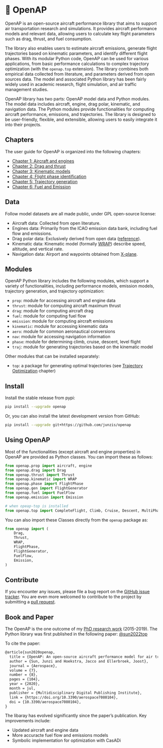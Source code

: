 # 🚀 OpenAP


OpenAP is an open-source aircraft performance library that aims to support air transportation research and simulations. It provides aircraft performance models and relevant data, allowing users to calculate key flight parameters such as drag, thrust, and fuel consumption. 

The library also enables users to estimate aircraft emissions, generate flight trajectories based on kinematic parameters, and identify different flight phases. With its modular Python code, OpenAP can be used for various applications, from basic performance calculations to complex trajectory optimization (with the `openap.top` extension). The library combines both empirical data collected from literature, and parameters derived from open sources data. The model and associated Python library has been fairly widely used in academic research, flight simulation, and air traffic management studies.

OpenAP library has two parts: OpenAP model data and Python modules. The model data includes aircraft, engine, drag polar, kinematic, and navigation data. The Python modules provide functionalities for computing aircraft performance, emissions, and trajectories. The library is designed to be user-friendly, flexible, and extensible, allowing users to easily integrate it into their projects.

## Chapters

The user guide for OpenAP is organized into the following chapters:

- [Chapter 1: Aircraft and engines](aircraft_engine.qmd)
- [Chapter 2: Drag and thrust](drag_thrust.qmd)  
- [Chapter 3: Kinematic models](kinematic.qmd)
- [Chapter 4: Flight phase identification](flight_phases.qmd)
- [Chapter 5: Trajectory generation](trajectory_gen.qmd)
- [Chapter 6: Fuel and Emission](fuel_emission.qmd)

## Data

Follow model datasets are all made public, under GPL open-source license:

- Aircraft data: Collected from open literature.
- Engines data: Primarily from the ICAO emission data bank, including fuel flow and emissions.
- Drag polar data: Exclusively derived from open data ([reference](https://junzis.com/files/openap_dragpolar.pdf)).
- Kinematic data: Kinematic model (formally [WRAP](https://github.com/junzis/wrap)) describe speed, altitude, and vertical rate.
- Navigation data: Airport and waypoints obtained from [X-plane](https://developer.x-plane.com/docs/data-development-documentation/).


## Modules

OpenAP Python library includes the following modules, which support a variety of functionalities, including performance models, emission models, trajectory generation, and trajectory optimization:

- `prop`: module for accessing aircraft and engine data 
- `thrust`: module for computing aircraft maximum thrust
- `drag`: module for computing aircraft drag
- `fuel`: module for computing fuel flow
- `emission`: module for computing aircraft emissions
- `kinematic`: module for accessing kinematic data
- `aero`: module for common aeronautical conversions
- `nav`: module for accessing navigation information
- `phase`: module for determining climb, cruise, descent, level flight
- `traj`: module for generating trajectories based on the kinematic model

Other modules that can be installed separately:

- `top`: a package for generating optimal trajectories (see [Trajectory Optimization](/optimize/index.qmd) chapter)


## Install 

Install the stable release from pypi:

```sh
pip install --upgrade openap
```

Or, you can also install the latest development version from GitHub:

```sh
pip install --upgrade git+https://github.com/junzis/openap
```

## Using OpenAP

Most of the functionalities (except aircraft and engine properties) in OpenAP are provided as Python classes. You can import these as follows:

```python
from openap.prop import aircraft, engine
from openap.drag import Drag
from openap.thrust import Thrust
from openap.kinematic import WRAP
from openap.phase import FlightPhase
from openap.gen import FlightGenerator
from openap.fuel import FuelFlow
from openap.emission import Emission

# when opeap-top is installed
from openap.top import CompleteFlight, Climb, Cruise, Descent, MultiPhase
```

You can also import these Classes directly from the `openap` package as:

```python
from openap import (
    Drag,
    Thrust,
    WRAP,
    FlightPhase,
    FlightGenerator,
    FuelFlow,
    Emission,
)
```


## Contribute 

If you encounter any issues, please file a bug report on the [GitHub issue tracker](https://github.com/junzis/openap/issues). You are even more welcomed to contribute to the project by submitting a [pull request](https://github.com/junzis/openap/pulls).

## Book and Paper

The OpenAP is the one outcome of my [PhD research work](https://repository.tudelft.nl/record/uuid:af94d535-1853-4a6c-8b3f-77c98a52346a) (2015-2019). 
The Python library was first published in the following paper:
[@sun2022top](https://doi.org/10.3390/aerospace7080104)

To cite the paper:

```tex
@article{sun2020openap,
  title = {OpenAP: An open-source aircraft performance model for air transportation studies and simulations},
  author = {Sun, Junzi and Hoekstra, Jacco and Ellerbroek, Joost},
  journal = {Aerospace},
  volume = {7},
  number = {8},
  pages = {104},
  year = {2020},
  month = jul,
  publisher = {Multidisciplinary Digital Publishing Institute},
  link = {https://doi.org/10.3390/aerospace7080104},
  doi = {10.3390/aerospace7080104},
}
```

:::{.callout-caution}
The libaray has evolved significantly since the paper's publication. Key improvements include:

- Updated aircraft and engine data
- More accuracte fuel flow and emissions models
- Symbolic implementation for optimization with CasADi
:::